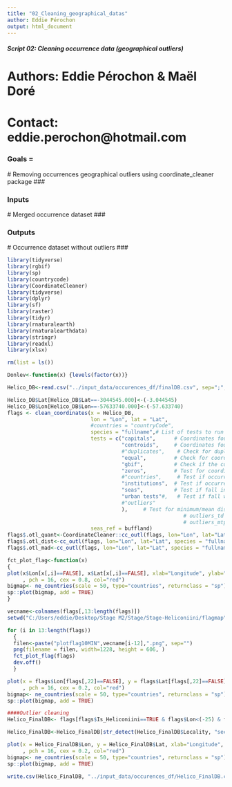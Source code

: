 ```yaml
---
title: "02_Cleaning_geographical_datas"
author: Eddie Pérochon
output: html_document
---
```


##### Script 02: Cleaning occurrence data (geographical outliers)#####

###################################################
#      Authors: Eddie Pérochon & Maël Doré        #
#      Contact: eddie.perochon@hotmail.com        #
###################################################


### Goals = 
  # Removing occurrences geographical outliers using coordinate_cleaner package
###


### Inputs
  # Merged occurrence dataset
###

### Outputs
  # Occurrence dataset without outliers
###

```r
library(tidyverse)
library(rgbif)
library(sp)
library(countrycode)
library(CoordinateCleaner)
library(tidyverse)
library(dplyr)
library(sf)
library(raster)
library(tidyr)
library(rnaturalearth)
library(rnaturalearthdata)
library(stringr)
library(readxl)
library(xlsx)

```

```r
rm(list = ls())
```

```r
Donlev<-function(x) {levels(factor(x))}
```

```r
Helico_DB<-read.csv("../input_data/occurences_df/finalDB.csv", sep=";", header=T)
```


```r

Helico_DB$Lat[Helico_DB$Lat==-3044545.000]<-(-3.044545)
Helico_DB$Lon[Helico_DB$Lon==-57633740.000]<-(-57.633740)
flags <- clean_coordinates(x = Helico_DB,
                           lon = "Lon", lat = "Lat",
                           #countries = "countryCode",
                           species = "fullname",# List of tests to run
                           tests = c("capitals",      # Coordinates found in capitals
                                     "centroids",     # Coordinates found at centroids of countries
                                     #"duplicates",    # Check for duplicates (identical coordinates) within species
                                     "equal",         # Check for coordinates with latitude = longitude
                                     "gbif",          # Check if the coordinates is within a 1km radius around the GBIF headquarter
                                     "zeros",         # Test for coordinates with null latitude or longitude
                                     #"countries",     # Test if occurrences are found within a list of countries or a custom SpatialPolygon
                                     "institutions",  # Test if occurrences are found around known institution locations
                                     "seas",          # Test if fall in the ocean
                                     "urban tests"#,   # Test if fall within urban areas
                                     #"outliers"
                                     ),     # Test for minimum/mean distance to other occurrences per species
                                                         # outliers_td = 1000 km as minimum by default
                                                         # outliers_mtp = 5. Multiplier for the IRQ of mean distance to flag as outlier
                           seas_ref = buffland)
flags$.otl_quant<-CoordinateCleaner::cc_outl(flags, lon="Lon", lat="Lat", species = "fullname", method='quantile', value="flagged", min_occs = 10)
flags$.otl_dist<-cc_outl(flags, lon="Lon", lat="Lat", species = "fullname", method='distance', value="flagged", min_occs = 10)
flags$.otl_mad<-cc_outl(flags, lon="Lon", lat="Lat", species = "fullname", method='mad', value="flagged", min_occs = 10)
```

```r
fct_plot_flag<-function(x)
{
plot(x$Lon[x[,i]==FALSE], x$Lat[x[,i]==FALSE], xlab="Longitude", ylab="Latitude", xlim=c(-180,180), ylim=c(-90,90)
     , pch = 16, cex = 0.8, col="red")
bigmap<- ne_countries(scale = 50, type="countries", returnclass = "sp") #on ajoute les limites des pays
sp::plot(bigmap, add = TRUE)
}

```

```r

vecname<-colnames(flags[,13:length(flags)])
setwd("C:/Users/eddie/Desktop/Stage M2/Stage/Stage-Heliconiini/flagmap")

for (i in 13:length(flags)) 
  {
  filen<-paste("plotflag10MIN",vecname[i-12],".png", sep="")
  png(filename = filen, width=1228, height = 606, )
  fct_plot_flag(flags)
  dev.off()
  }

```


```r

plot(x = flags$Lon[flags[,22]==FALSE], y = flags$Lat[flags[,22]==FALSE], xlab="Longitude", ylab="Latitude", xlim=c(-180,180), ylim=c(-90,90)
     , pch = 16, cex = 0.2, col="red")
bigmap<- ne_countries(scale = 50, type="countries", returnclass = "sp") #on ajoute les limites des pays
sp::plot(bigmap, add = TRUE)

```
```r
####Outlier cleaning
Helico_FinalDB<- flags[flags$Is_Heliconiini==TRUE & flags$Lon<(-25) & flags$Lon>(-145) & flags$.sea==TRUE & flags$.otl_dist==TRUE,]

Helico_FinalDB<-Helico_FinalDB[str_detect(Helico_FinalDB$Locality, "sectar")==FALSE,] #virer les insectaries

```

```r
plot(x = Helico_FinalDB$Lon, y = Helico_FinalDB$Lat, xlab="Longitude", ylab="Latitude", #xlim=c(-180,180), ylim=c(-90,90)
     , pch = 16, cex = 0.2, col="red")
bigmap<- ne_countries(scale = 50, type="countries", returnclass = "sp") #on ajoute les limites des pays
sp::plot(bigmap, add = TRUE)
```

```r
write.csv(Helico_FinalDB, "../input_data/occurences_df/Helico_FinalDB.csv")
```

